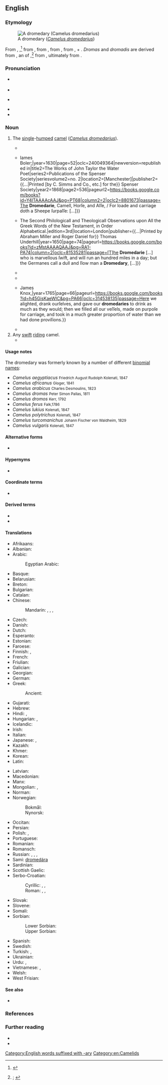 ==English==
{{was wotd|2020|July|1}}

===Etymology===
[[File:Camelus dromedarius près de Mérindol 2.JPG|thumb|A dromedary (''[[Camelus dromedarius]]'')]]

{{root|en|ine-pro|*drem-}}
From {{inh|en|enm|dromedari}}, {{m|enm|dromedarie|t=dromedary; any camel}}{{nb...|dromadary, dromadayr, drombodary, dromendari, dromidare, dromidarie, dromider, dromodari, dromodarie, dromodarye, dromondari, dromondarie, dromondary, dromounday, dromydary, dromyder, drowmondere|otherforms=1}},<ref>{{R:MED Online|entry=dromedārī(e|pos=n|id=MED12677}}</ref> from {{der|en|fro|dromedaire}}, from {{der|en|LL.|dromedārius|t=kind of camel}}, from {{der|en|la|*dromadārius}}, from {{m|la|dromas}}, {{m|la|dromadis|t=dromedary}} + {{m|la|-ārius|pos=suffix forming {{glossary|noun}}s denoting agents of use}}. ''Dromas'' and ''dromadis'' are derived from {{der|en|grc|δρομᾰ́ς|t=running; dromedary}}, an {{glossary|ellipsis}} of {{m|grc|[[δρομὰς]] [[κάμηλος]]|t=running camel}},<ref>{{R:OED Online|pos=n|id=57840|date=1897|nodot=yes}}; {{R:Lexico|pos=n}}</ref> from {{m|grc|δρόμος|t=race, running; race course, track}}, ultimately from {{der|en|ine-pro|*drem-|t=to run}}.

===Pronunciation===
* {{a|RP}} {{IPA|en|/ˈdɹɒmɪdəɹi/|/ˈdɹɒmɪdɹi/|/ˈdrʌ-/|/-mə-/}}
* {{audio|en|En-uk-dromedary.oga|Audio (RP)}}
* {{a|GA}} {{IPA|en|/ˈdɹɑməˌdɛɹi/}}
* {{audio|en|En-us-dromedary.mp3|Audio (GA)}}
* {{hyphenation|en|drom|e|da|ry}}

===Noun===
{{en-noun}}

# The [[single]]-[[humped#Adjective|humped]] [[camel]] (''[[Camelus dromedarius]]'').
#: {{synonyms|en|Arabian camel|dromedarian|dromedary camel|Somali camel}}
#* {{quote-book|enm|editor=Edmund Brock|title=[[w:Alliterative Morte Arthure|Morte Arthure, or The Death of Arthur]]: Edited from [[w:Robert Thornton (scribe)|Robert Thornton]]’s [[w:Lincoln Thornton Manuscript|MS.]]{{nb...|in the Library of Lincoln Cathedral}}|edition=new|location=London|publisher=Published for the {{w|Early English Text Society}}, by [[w:Nicholas Trübner|N[icholas] Trübner & Co.]],{{nb...|60, Paternoster Row.}}|year=c. 1400|year_published=1871|lines=2940–2941|page=87|pageurl=https://books.google.com.sg/books?id=iXlMAAAAcAAJ&pg=PA87|oclc=|passage=The duke in his schelde and dreches no lengere, / Drawes hym a '''dromedarie''', with dredfull''e'' knyghtez; [...]|termlang=en|brackets=on}}
#* {{quote-book|en|author=John Taylor|authorlink=John Taylor (poet)|chapter=Taylors Pastorall, being Both Historicall and Satyricall.{{nb...|Or, The Noble Antiquitie of Shepheards, with the Profitable Use of Sheepe}}|title=All the Workes of Iohn Taylor the Water-poet.{{nb...|Being Sixty and Three in Number. Collected into One Volume by the Avthor: With Sundry New Additions, Corrected, Reuised, and Newly Imprinted, 1630.}}|location=London|publisher={{...|Printed by J[ohn] B[eale] [Elizabeth Allde, Bernard Alsop, and Thomas Fawcett] for}} Iames Boler;{{nb...|at the signe of the Marigold in Pauls Churchyard.}}|year=1630|page=52|oclc=240049364|newversion=republished in|title2=The Works of John Taylor the Water Poet{{nb...|Reprinted from the Folio Edition of 1630.}}|series2=Publications of the Spenser Society|seriesvolume2=no. 2|location2=[Manchester]|publisher2={{...|Printed [by C. Simms and Co., etc.] for the}} Spenser Society|year2=1868|page2=536|pageurl2=https://books.google.com/books?id=Y4lTAAAAcAAJ&pg=PT68|column2=2|oclc2=8801673|passage=The '''Dromedarie''', Camell, Horſe, and Aſſe, / For loade and carriage doth a Sheepe ſurpaſſe: [...]}}
#* {{quote-book|en|author=Edward Leigh|authorlink=Edward Leigh (writer)|entry={{lang|grc|Δρόμος}} [Drómos]|title=Critica Sacra in Two Parts: The First Containing Observations on All the Radices, or Primitive Hebrevv Words of the Old Testament, in Order Alphabetical. {{...|Wherein Both They (and Many Derivatives Also Issuing from Them) are Fully Opened Out of the Best Lexicographers and Scholiasts. The Second Edition Corrected, and Much Enlarged by the Authour.}} The Second Philologicall and Theologicall Observations upon All the Greek Words of the New Testament, in Order Alphabetical.{{nb...|Wherein Usually the Etymon of the Word is Given, Its Force and Emphasis Observed, and the Severall Exceptions of It in Scripture, and the Versions by Expositors are Set Down.}}|edition=3rd|location=London|publisher={{...|Printed by Abraham Miller and Roger Daniel for}} Thomas Underhill{{nb...|at the Anchor in Pauls Church-yard, near the little north-door.}}|year=1650|page=74|pageurl=https://books.google.com/books?id=zMstAAAAQAAJ&pg=RA1-PA74|column=2|oclc=81535281|passage=[T]he '''Dromedarie''' [...] who is marvellous ſwift, and will run an hundred miles in a day; but the Germanes call a dull and ſlow man a '''Dromedary''', [...]}}
#* {{RQ:Evelyn Memoirs|volume=I|entrydate=24 January 1651|page=249|passage=I went to see a '''Dromedarie''', a very monstrous beaste, much like the Camel but larger.}}
#* {{RQ:d'Urfey Don Quixote|part=I|act=I|scene=ii|page=6|passage=Oh, thou '''Dromedary''', thou Founder'd Mule, without a Pack-ſaddle; or what other foul Beaſt ſhall I call thee, for Man thou art not, nor haſt not been to me, Heaven knows the time when? Art not thou aſham'd to ſee me, thou Nincompoop?}}
#* {{quote-book|en|author=[Simon Berington]|title=The Adventures of Sig. Gaudentio di Lucca.{{nb...|Being the Substance of His Examination before the Fathers of the Inquisition at Bologna in Italy: Giving an Account of an Unknown Country in the Midst of the Deserts of Africa, the Origin and Antiquity of the People, Their Religion, Customs, and Laws. Copied from the Original Manuscript in St. Mark’s Library at Venice; with Critical Notes of the Learned Signor Rhedi. To which is Prefixed, a Letter of the Secretary of the Inquisition, Shewing the Reasons of Sig. Gaudentio’s Being Apprehended, and the Manner of It. Translated from the Italian.}}|location=Glasgow|publisher={{...|Printed by}} James Knox,{{nb...|and sold at his shop, near the head of the salt-mercat.}}|year=1765|page=66|pageurl=https://books.google.com/books?id=h45GisKaeWIC&pg=PA66|oclc=314538135|passage=Here we alighted, drank ourſelves, and gave our '''dromedaries''' to drink as much as they would; then we filled all our veſſels, made on purpoſe for carriage, and took in a much greater proportion of water than we had done proviſions.}}
#* {{RQ:Goldsmith History of the Earth|volume=IV|chapter=The Camel, and the Dromedary|page=280|passage=[T]he camel has two bunches upon his back, whereas the '''dromedary''' has but one; the latter alſo, is neither ſo large, nor ſo ſtrong, as the camel. Theſe two races, however, produce with each other, and the mixed breed formed between them is conſidered the beſt, the moſt patient, and the moſt indefatigable of all the kind.}}
# Any [[swift#Adjective|swift]] [[ride#Verb|riding]] camel.
#* {{RQ:Geneva Bible|book=Jeremiah|chapter=II|verse=23|folio=306|verso=yes|passage=[''T'']''hou art like'' a ſwift '''dromedarie''', that runneth by his wayes.}}

====Usage notes====
The dromedary was formerly known by a number of different [[binomial name]]s:

* ''Camelus aegyptiacus'' <small>Friedrich August Rudolph Kolenati, 1847</small>
* ''Camelus africanus'' <small>Gloger, 1841</small>
* ''Camelus arabicus'' <small>Charles Desmoulins, 1823</small>
* ''Camelus dromas'' <small>Peter Simon Pallas, 1811</small>
* ''Camelus dromos'' <small>Kerr, 1792</small>
* ''Camelus ferus'' <small>Falk,1786</small>
* ''Camelus lukius'' <small>Kolenati, 1847</small>
* ''Camelus polytrichus'' <small>Kolenati, 1847</small>
* ''Camelus turcomanichus'' <small>Johann Fischer von Waldheim, 1829</small>
* ''Camelus vulgaris'' <small>Kolenati, 1847</small>

====Alternative forms====
* {{l|en|dromedarie}} {{qualifier|obsolete}}

====Hypernyms====
* {{l|en|camel}}

====Coordinate terms====
* {{list:camelids/en}}

====Derived terms====
* {{l|en|dromedarian}}
* {{l|en|dromedarist}}

====Translations====
{{trans-top|single-humped camel}}
* Afrikaans: {{t|af|dromedaris}}
* Albanian: {{t|sq|gamilja}}
* Arabic: {{t|ar|جَمَل عَرَبِيّ|m|lit=Arabian camel}}
*: Egyptian Arabic: {{t|arz|هجين|m|tr=hagīn}}
* Basque: {{t+|eu|dromedario}}
* Belarusian: {{t|be|драмадэ́р|m}}
* Breton: {{t+|br|dremedal|m}}
* Bulgarian: {{t|bg|едногъ́рба ками́ла|f}}
* Catalan: {{t|ca|dromedari|m}}
* Chinese:
*: Mandarin: {{t+|cmn|單峰駝}}, {{t+|cmn|单峰驼|tr=dānfēngtuó}}, {{t|cmn|單峰駱駝}}, {{t|cmn|单峰骆驼|tr=dānfēng luòtuo}}
* Czech: {{t+|cs|dromedár|m}}
* Danish: {{t|da|dromedar|c}}
* Dutch: {{t+|nl|dromedaris|m}}
* Esperanto: {{t|eo|dromedaro}}
* Estonian: {{t|et|dromedar}}
* Faroese: {{t|fo|dromedarur|m}}
* Finnish: {{t+|fi|dromedaari}}, {{t+|fi|yksikyttyräinen kameli}}
* French: {{t+|fr|dromadaire|m}}
* Friulian: {{t|fur|dromedari|m}}
* Galician: {{t+|gl|dromedario|m}}
* Georgian: {{t|ka|ცალკუზა აქლემი}}
* German: {{t+|de|Dromedar|n}}
* Greek: {{t|el|δρομάς|f}}
*: Ancient: {{t|grc|δρομάς|f}}
* Gujarati: {{t|gu|સાંઢણી|sc=Gujr}}
* Hebrew: {{t+|he|כרכרה|tr=khirkhôrah}}
* Hindi: {{t+|hi|ऊँट|m}}, {{t|hi|सांडनी|f}}
* Hungarian: {{t+|hu|dromedár}}, {{t|hu|egypúpú teve}}
* Icelandic: {{t|is|drómedari|m}}
* Irish: {{t|ga|dromadaire|m}}
* Italian: {{t+|it|dromedario|m}}
* Japanese: {{t|ja|ヒトコブラクダ|tr=hitokobu rakuda}}, {{t|ja|一瘤駱駝|tr=ひとこぶらくだ, hitokobu rakuda}}
* Kazakh: {{t|kk|нар}}
* Khmer: {{t|km|អូដ្ឋបូគមួយ}}
* Korean: {{t+|ko|단봉낙타}}
* Latin: {{t|la|dromedaria|f}}
{{trans-mid}}
* Latvian: {{t|lv|dromedārs|m}}
* Macedonian: {{t|mk|дромедар|m}}
* Manx: {{t|gv|drommeyder}}
* Mongolian: {{t|mn|ганц бөхт тэмээ}}, {{t|mn|наран тэмээ}}
* Norman: {{t|nrf|dromadaire|m}}
* Norwegian:
*: Bokmål: {{t+|nb|dromedar|m}}
*: Nynorsk: {{t|nn|dromedar|m}}
* Occitan: {{t+|oc|dromadari}}
* Persian: {{t+|fa|شتر|tr=šotor}}
* Polish: {{t+|pl|dromader|m}}, {{t|pl|wielbłąd jednogarbny|m}}
* Portuguese: {{t+|pt|dromedário|m}}
* Romanian: {{t+|ro|dromader}}
* Romansch: {{t|rm|dromedar}}
* Russian: {{t|ru|одного́рбый верблю́д|m}}, {{t+|ru|дромаде́р|m}}, {{t+|ru|дромеда́р|m}}, {{qualifier|camel or dromedary}} {{t+|ru|верблю́д|m}}
* Sami: [[dromedára]]
* Sardinian: {{t|sc|dromedàriu}}
* Scottish Gaelic: {{t|gd|dromadair|m}}
* Serbo-Croatian:
*: Cyrillic: {{t|sh|дромедар|m}}, {{t|sh|једногрба камила|f}}, {{t|sh|једногрба дева|f}}
*: Roman: {{t+|sh|dromedar|m}}, {{t|sh|jednogrba kamila|f}}, {{t|sh|jednogrba deva|f}}
* Slovak: {{t+|sk|dromedár|m}}
* Slovene: {{t+|sl|dromedar|m}}
* Somali: {{t-needed|so}}
* Sorbian:
*: Lower Sorbian: {{t|dsb|dromedar|m}}
*: Upper Sorbian: {{t|hsb|wjelbłud|m}}
* Spanish: {{t+|es|dromedario|m}}
* Swedish: {{t+|sv|dromedar}}
* Turkish: {{t+|tr|hecin}}, {{t+|tr|tek hörgüçlü deve}}
* Ukrainian: {{t|uk|дромаде́р|m}}
* Urdu: {{t|ur|اونٹ|m|tr=ū̃ṭ|sc=ur-Arab}}, {{t|ur|سانڈنی|f|tr=sāṇḍnī}}
* Vietnamese: {{t|vi|lạc đà một bướu}}, {{t|vi|lạc đà Ả Rập}}
* Welsh: {{t|cy|camel rhedeg}}
* West Frisian: {{t|fy|drommedaris}}
{{trans-bottom}}

====See also====
* {{l|en|ship of the desert}}

===References===
<references />

===Further reading===
* {{pedia}}
* {{projectlink|1911|Dromedary}}

[[Category:English words suffixed with -ary]]
[[Category:en:Camelids]]